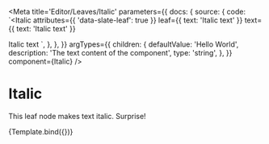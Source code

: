 
<Meta
  title='Editor/Leaves/Italic'
  parameters={{
    docs: {
      source: {
        code: `<Italic
  attributes={{ 'data-slate-leaf': true }}
  leaf={{ text: 'Italic text' }}
  text={{ text: 'Italic text' }}
>
  Italic text
</Italic>`,
      },
    },
  }}
  argTypes={{
    children: {
      defaultValue: 'Hello World',
      description: 'The text content of the component',
      type: 'string',
    },
  }}
  component={Italic}
/>

# Italic

This leaf node makes text italic. Surprise!


<Canvas>
  <Story name='Italic'>{Template.bind({})}</Story>
</Canvas>

<Props story='Italic' />

